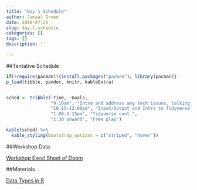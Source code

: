 ```yaml
---
title: "Day 1 Schedule"
author: Jamaal Green
date: 2018-07-26
slug: day-1-schedule
categories: []
tags: []
description: ''

---
```


##Tentative Schedule

```r

if(!require(pacman)){install.packages("pacman"); library(pacman)}
p_load(tibble, pander, knitr, kableExtra)


sched <- tribble(~Time, ~Goals,
                 "9-10am", "Intro and address any tech issues, talking data types", 
                 "10:15-12:00pm", "Input/Output and Intro to Tidyverse",  
                 "1:00-2:15pm", "Tidyverse cont.", 
                 "2:30 onward", "Free play")

kable(sched) %>% 
  kable_styling(bootstrap_options = c("striped", "hover"))


```

##Workshop Data

[Workshop Excel Sheet of Doom](/static/DataSetsForPSUWorkshop.xlsx)

##Materials

[Data Types in R](static/data/data_type.pdf)